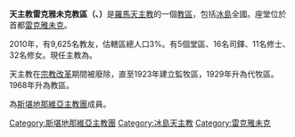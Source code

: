 {{Infobox Roman Catholic diocese 
|Roman Catholic Diocese of = 天主教雷克雅未克教區
|Latin name of diocese =Dioecesis Reykiavikensis
|image = DIOCESE OF REIKJAVIK COAT OF ARMS.gif
|caption = 教區牧徽
|location = [[冰島|冰島]] 
|territory = 
|population =  
|rite = [[罗马礼|罗马礼]]
|patron =  
|province = 教廷直轄 
|established = 1953年 
|cathedral = 基督君王座堂
|co-cathedral = 
|leadership = 主教
|website = http://www.catholica.is/ 
|pope =  
|patriarch= 
|metropolitan =  
|ordinary = [[皮耶爾·伯切爾|皮耶爾·伯切爾]]
|coadjutor archbishop = 
|coadjutor bishop = 
|auxiliary = 
|emeritus = 
}}
'''天主教雷克雅未克教區（{{lang-la|Dioecesis Reykiavikensis}}、{{lang-is|Reykjavíkurbiskupsdæmi}}）'''是[[羅馬天主教|羅馬天主教]]的一個[[教區|教區]]，包括[[冰島|冰島]]全國。座堂位於首都[[雷克雅未克|雷克雅未克]]。

2010年，有9,625名教友，估轄區總人口3%。有5個堂區、16名司鐸、11名修士、32名修女。現任主教為{{Link-en | 皮耶爾·伯切爾 | Pierre Bürcher}}。

天主教在[[宗教改革|宗教改革]]期間被廢除，直至1923年建立監牧區，1929年升為代牧區。1968年升為教區。

為[[斯堪地那維亞主教團|斯堪地那維亞主教團]]成員。
{{冰島小作品}}
{{斯堪地那維亞天主教教區}}
[[Category:斯堪地那維亞主教團|Category:斯堪地那維亞主教團]]
[[Category:冰島天主教|Category:冰島天主教]]
[[Category:雷克雅未克|Category:雷克雅未克]]